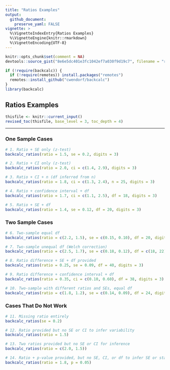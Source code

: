 ```yaml
---
title: "Ratios Examples"
output:
  github_document:
    preserve_yaml: FALSE
vignette: >
  %\VignetteIndexEntry{Ratios Examples}
  %\VignetteEngine{knitr::rmarkdown}
  %\VignetteEncoding{UTF-8}
---
```


```r
knitr::opts_chunk$set(comment = NA)
devtools::source_gist("8e6e5dc401e3fc1042ef7a030f9d19c7", filename = "revised_toc.R")
```

```r
if (!require(backcalc)) {
  if (!require(remotes)) install.packages("remotes")
  remotes::install_github("cwendorf/backcalc")
}
library(backcalc)
```

## Ratios Examples

```r
thisfile <- knitr::current_input()
revised_toc(thisfile, base_level = 3, toc_depth = 4)
```

---

### One Sample Cases

```r
# 1. Ratio + SE only (z-test)
backcalc_ratios(ratio = 1.5, se = 0.2, digits = 3)

# 2. Ratio + CI only (z-test)
backcalc_ratios(ratio = 2.0, ci = c(1.4, 2.9), digits = 3)

# 3. Ratio + CI + n (df inferred from n)
backcalc_ratios(ratio = 1.8, ci = c(1.3, 2.4), n = 25, digits = 3)

# 4. Ratio + confidence interval + df
backcalc_ratios(ratio = 1.7, ci = c(1.1, 2.5), df = 18, digits = 3)

# 5. Ratio + SE + df
backcalc_ratios(ratio = 1.4, se = 0.12, df = 20, digits = 3)
```

### Two Sample Cases

```r
# 6. Two-sample equal df
backcalc_ratios(ratio = c(2.2, 1.5), se = c(0.15, 0.10), df = 20, digits = 3)

# 7. Two-sample unequal df (Welch correction)
backcalc_ratios(ratio = c(2.5, 1.7), se = c(0.18, 0.12), df = c(18, 22), digits = 3)

# 8. Ratio difference + SE + df provided
backcalc_ratios(ratio = 0.25, se = 0.09, df = 40, digits = 3)

# 9. Ratio difference + confidence interval + df
backcalc_ratios(ratio = 0.35, ci = c(0.10, 0.60), df = 38, digits = 3)

# 10. Two-sample with different ratios and SEs, equal df
backcalc_ratios(ratio = c(1.8, 1.2), se = c(0.14, 0.09), df = 24, digits = 3)
```

### Cases That Do Not Work

```r
# 11. Missing ratio entirely
backcalc_ratios(se = 0.2)

# 12. Ratio provided but no SE or CI to infer variability
backcalc_ratios(ratio = 1.5)

# 13. Two ratios provided but no SE or CI for inference
backcalc_ratios(ratio = c(2.0, 1.5))

# 14. Ratio + p-value provided, but no SE, CI, or df to infer SE or statistic
backcalc_ratios(ratio = 1.8, p = 0.05)
```
